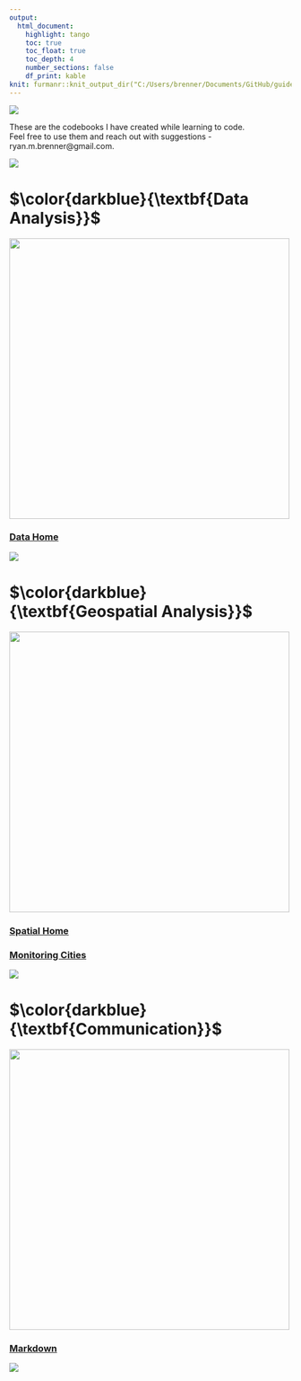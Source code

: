 ```yaml
---
output: 
  html_document:
    highlight: tango
    toc: true
    toc_float: true
    toc_depth: 4
    number_sections: false
    df_print: kable
knit: furmanr::knit_output_dir("C:/Users/brenner/Documents/GitHub/guides")
---
```


\newcommand\first[1]{\color{darkblue}{\textbf{#1}}}
\newcommand\second[1]{\color{dodgerblue}{\textbf{#1}}}
\newcommand\third[1]{\color{skyblue}{\textrm{#1}}}

![](https://raw.githubusercontent.com/social-lorax/new_guides/main/Images/Index/main_cat.gif)

These are the codebooks I have created while learning to code.  
Feel free to use them and reach out with suggestions - ryan.m.brenner@gmail.com.

![](https://raw.githubusercontent.com/social-lorax/new_guides/main/Images/Index/underline.gif)

# $\first{Data Analysis}$

<img src="https://github.com/social-lorax/howto_codebooks/blob/master/images/index/head_analysis.png?raw=true" width="500">

### [Data Home](data_home.html)

![](https://raw.githubusercontent.com/social-lorax/new_guides/main/Images/Index/underline.gif)

# $\first{Geospatial Analysis}$

<img src="https://github.com/social-lorax/howto_codebooks/blob/master/images/index/head_geospatial.png?raw=true" width="500">

### [Spatial Home](spatial_home.html)

### [Monitoring Cities](monitoring_cities.html)

![](https://raw.githubusercontent.com/social-lorax/new_guides/main/Images/Index/underline.gif)

# $\first{Communication}$

<img src="https://github.com/social-lorax/howto_codebooks/blob/master/images/index/head_comms.png?raw=true" width="500">

### [Markdown](markdown.html)

![](https://raw.githubusercontent.com/social-lorax/new_guides/main/Images/Index/underline.gif)
